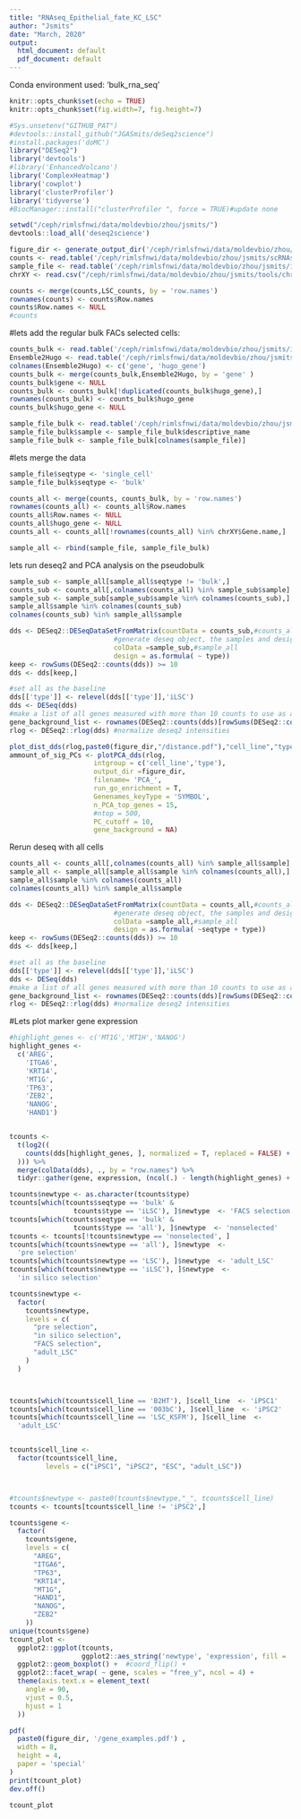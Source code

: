 ```yaml
---
title: "RNAseq_Epithelial_fate_KC_LSC"
author: "Jsmits"
date: "March, 2020"
output:
  html_document: default
  pdf_document: default
---
```

Conda environment used: 'bulk_rna_seq'
```r
knitr::opts_chunk$set(echo = TRUE)
knitr::opts_chunk$set(fig.width=7, fig.height=7) 
```

```r
#Sys.unsetenv("GITHUB_PAT")
#devtools::install_github("JGASmits/deSeq2science")
#install.packages('doMC')
library("DESeq2")
library('devtools')
#library('EnhancedVolcano')
library('ComplexHeatmap')
library('cowplot')
library('clusterProfiler')
library('tidyverse')
#BiocManager::install("clusterProfiler ", force = TRUE)#update none

setwd("/ceph/rimlsfnwi/data/moldevbio/zhou/jsmits/")
devtools::load_all('deseq2science')
```

```r
figure_dir <- generate_output_dir('/ceph/rimlsfnwi/data/moldevbio/zhou/jsmits/iLSC_LSC_comp/combined')
counts <- read.table('/ceph/rimlsfnwi/data/moldevbio/zhou/jsmits/scRNAseq_iPSC_iLSCs/analysis_diff_2023/20230125/pseudobulk_table.tsv')
sample_file <- read.table('/ceph/rimlsfnwi/data/moldevbio/zhou/jsmits/iLSC_LSC_comp/pseudobulk_samples.tsv', header = T)
chrXY <- read.csv("/ceph/rimlsfnwi/data/moldevbio/zhou/jsmits/tools/chrXY.txt")

counts <- merge(counts,LSC_counts, by = 'row.names')
rownames(counts) <- counts$Row.names
counts$Row.names <- NULL
#counts

```

#lets add the regular bulk FACs selected cells:
```r
counts_bulk <- read.table('/ceph/rimlsfnwi/data/moldevbio/zhou/jsmits/iLSC_LSC_comp/results_hugo/counts/GRCh38.p13-counts_old.tsv', header = T)
Ensemble2Hugo <- read.table('/ceph/rimlsfnwi/data/moldevbio/zhou/jsmits/genomepy_genomes/GRCh38.p13/gene_id2name.tsv', header= F)
colnames(Ensemble2Hugo) <- c('gene', 'hugo_gene')
counts_bulk <- merge(counts_bulk,Ensemble2Hugo, by = 'gene' )
counts_bulk$gene <- NULL
counts_bulk <- counts_bulk[!duplicated(counts_bulk$hugo_gene),]
rownames(counts_bulk) <- counts_bulk$hugo_gene
counts_bulk$hugo_gene <- NULL

sample_file_bulk <- read.table('/ceph/rimlsfnwi/data/moldevbio/zhou/jsmits/iLSC_LSC_comp/results_hugo/log/samples.tsv', header = T)
sample_file_bulk$sample <- sample_file_bulk$descriptive_name
sample_file_bulk <- sample_file_bulk[colnames(sample_file)]
```

#lets merge the data
```r
sample_file$seqtype <- 'single_cell'
sample_file_bulk$seqtype <- 'bulk'

counts_all <- merge(counts, counts_bulk, by = 'row.names')
rownames(counts_all) <- counts_all$Row.names
counts_all$Row.names <- NULL
counts_all$hugo_gene <- NULL
counts_all <- counts_all[!rownames(counts_all) %in% chrXY$Gene.name,]

sample_all <- rbind(sample_file, sample_file_bulk)
```

lets run deseq2 and PCA analysis on the pseudobulk
```r
sample_sub <- sample_all[sample_all$seqtype != 'bulk',]
counts_sub <- counts_all[,colnames(counts_all) %in% sample_sub$sample]
sample_sub <- sample_sub[sample_sub$sample %in% colnames(counts_sub),]
sample_all$sample %in% colnames(counts_sub)
colnames(counts_sub) %in% sample_all$sample

dds <- DESeq2::DESeqDataSetFromMatrix(countData = counts_sub,#counts_all
                          #generate deseq object, the samples and designs are specified in deseq_objects_df
                          colData =sample_sub,#sample_all
                          design = as.formula( ~ type))
keep <- rowSums(DESeq2::counts(dds)) >= 10
dds <- dds[keep,]

#set all as the baseline
dds[['type']] <- relevel(dds[['type']],'iLSC')
dds <- DESeq(dds)
#make a list of all genes measured with more than 10 counts to use as a background.
gene_background_list <- rownames(DESeq2::counts(dds)[rowSums(DESeq2::counts(dds)) > 10,])
rlog <- DESeq2::rlog(dds) #normalize deseq2 intensities

plot_dist_dds(rlog,paste0(figure_dir,"/distance.pdf"),"cell_line","type")
ammount_of_sig_PCs <- plotPCA_dds(rlog,
                     intgroup = c('cell_line','type'),
                     output_dir =figure_dir,
                     filename= 'PCA_',
                     run_go_enrichment = T,
                     Genenames_keyType = 'SYMBOL',
                     n_PCA_top_genes = 15,
                     #ntop = 500,
                     PC_cutoff = 10,
                     gene_background = NA)
```

Rerun deseq with all cells
```r
counts_all <- counts_all[,colnames(counts_all) %in% sample_all$sample]
sample_all <- sample_all[sample_all$sample %in% colnames(counts_all),]
sample_all$sample %in% colnames(counts_all)
colnames(counts_all) %in% sample_all$sample

dds <- DESeq2::DESeqDataSetFromMatrix(countData = counts_all,#counts_all
                          #generate deseq object, the samples and designs are specified in deseq_objects_df
                          colData =sample_all,#sample_all
                          design = as.formula( ~seqtype + type))
keep <- rowSums(DESeq2::counts(dds)) >= 10
dds <- dds[keep,]

#set all as the baseline
dds[['type']] <- relevel(dds[['type']],'iLSC')
dds <- DESeq(dds)
#make a list of all genes measured with more than 10 counts to use as a background.
gene_background_list <- rownames(DESeq2::counts(dds)[rowSums(DESeq2::counts(dds)) > 10,])
rlog <- DESeq2::rlog(dds) #normalize deseq2 intensities
```



#Lets plot marker gene expression
```r
#highlight_genes <- c('MT1G','MT1H','NANOG')
highlight_genes <-
  c('AREG',
    'ITGA6',
    'KRT14',
    'MT1G',
    'TP63',
    'ZEB2',
    'NANOG',
    'HAND1')


tcounts <-
  t(log2((
    counts(dds[highlight_genes, ], normalized = T, replaced = FALSE) + 0.5
  ))) %>%
  merge(colData(dds), ., by = "row.names") %>%
  tidyr::gather(gene, expression, (ncol(.) - length(highlight_genes) + 1):ncol(.))

tcounts$newtype <- as.character(tcounts$type)
tcounts[which(tcounts$seqtype == 'bulk' &
                tcounts$type == 'iLSC'), ]$newtype  <- 'FACS selection'
tcounts[which(tcounts$seqtype == 'bulk' &
                tcounts$type == 'all'), ]$newtype  <- 'nonselected'
tcounts <- tcounts[!tcounts$newtype == 'nonselected', ]
tcounts[which(tcounts$newtype == 'all'), ]$newtype  <-
  'pre selection'
tcounts[which(tcounts$newtype == 'LSC'), ]$newtype  <- 'adult_LSC'
tcounts[which(tcounts$newtype == 'iLSC'), ]$newtype  <-
  'in silico selection'

tcounts$newtype <-
  factor(
    tcounts$newtype,
    levels = c(
      "pre selection",
      "in silico selection",
      "FACS selection",
      "adult_LSC"
    )
  )



tcounts[which(tcounts$cell_line == 'B2HT'), ]$cell_line  <- 'iPSC1'
tcounts[which(tcounts$cell_line == '003bC'), ]$cell_line  <- 'iPSC2'
tcounts[which(tcounts$cell_line == 'LSC_KSFM'), ]$cell_line  <-
  'adult_LSC'


tcounts$cell_line <-
  factor(tcounts$cell_line,
         levels = c("iPSC1", "iPSC2", "ESC", "adult_LSC"))



#tcounts$newtype <- paste0(tcounts$newtype,"_", tcounts$cell_line)
tcounts <- tcounts[tcounts$cell_line != 'iPSC2',]

tcounts$gene <-
  factor(
    tcounts$gene,
    levels = c(
      "AREG",
      "ITGA6",
      "TP63",
      "KRT14",
      "MT1G",
      "HAND1",
      "NANOG",
      "ZEB2"
    ))
unique(tcounts$gene)
tcount_plot <-
  ggplot2::ggplot(tcounts,
                  ggplot2::aes_string('newtype', 'expression', fill = 'cell_line')) +
  ggplot2::geom_boxplot() +  #coord_flip() +
  ggplot2::facet_wrap( ~ gene, scales = "free_y", ncol = 4) + 
  theme(axis.text.x = element_text(
    angle = 90,
    vjust = 0.5,
    hjust = 1
  ))

pdf(
  paste0(figure_dir, '/gene_examples.pdf') ,
  width = 8,
  height = 4,
  paper = 'special'
)
print(tcount_plot)
dev.off()

tcount_plot
```
